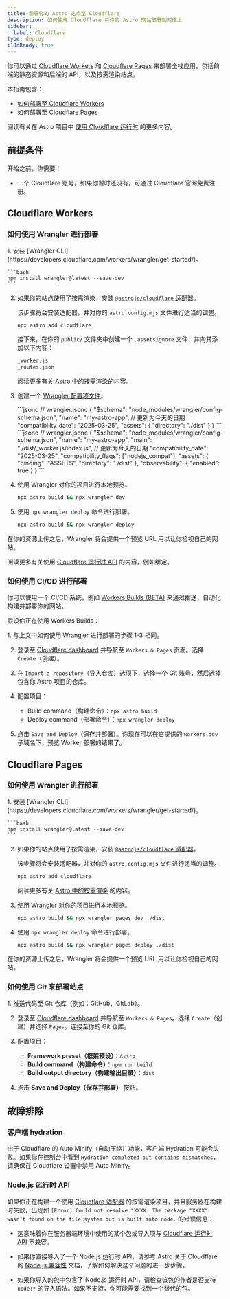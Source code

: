 ```yaml
---
title: 部署你的 Astro 站点至 Cloudflare
description: 如何使用 Cloudflare 将你的 Astro 网站部署到网络上
sidebar:
  label: Cloudflare
type: deploy
i18nReady: true
---
```


你可以通过 [Cloudflare Workers](https://developers.cloudflare.com/workers/static-assets/) 和 [Cloudflare Pages](https://pages.cloudflare.com/) 来部署全栈应用，包括前端的静态资源和后端的 API，以及按需渲染站点。

本指南包含：

- [如何部署至 Cloudflare Workers](#cloudflare-workers)
- [如何部署至 Cloudflare Pages](#cloudflare-pages)

<ReadMore>阅读有关在 Astro 项目中 [使用 Cloudflare 运行时](/zh-cn/guides/integrations-guide/cloudflare/) 的更多内容。</ReadMore>

## 前提条件

开始之前，你需要：

- 一个 Cloudflare 账号。如果你暂时还没有，可通过 Cloudflare 官网免费注册。

## Cloudflare Workers

### 如何使用 Wrangler 进行部署

<Steps>
1. 安装 [Wrangler CLI](https://developers.cloudflare.com/workers/wrangler/get-started/)。

    ```bash
    npm install wrangler@latest --save-dev
    ```

2. 如果你的站点使用了按需渲染，安装 [`@astrojs/cloudflare` 适配器](/zh-cn/guides/integrations-guide/cloudflare/)。

    该步骤将会安装适配器，并对你的 `astro.config.mjs` 文件进行适当的调整。
    
      ```bash
      npx astro add cloudflare
      ```
      
      接下来，在你的 `public/` 文件夹中创建一个 `.assetsignore` 文件，并向其添加以下内容：
      ```txt title="public/.assetsignore"
      _worker.js
      _routes.json
      ```
  
    <ReadMore>阅读更多有关 [Astro 中的按需渲染](/zh-cn/guides/on-demand-rendering/)的内容。</ReadMore>

3. 创建一个 [Wrangler 配置项文件](https://developers.cloudflare.com/workers/wrangler/configuration/)。

    <StaticSsrTabs>
      <Fragment slot="static">
        ```jsonc
        // wrangler.jsonc
        {
          "$schema": "node_modules/wrangler/config-schema.json",
          "name": "my-astro-app",
          // 更新为今天的日期
          "compatibility_date": "2025-03-25",
          "assets": {
            "directory": "./dist"
          }
        }
        ```
      </Fragment>
      <Fragment slot="ssr">
        ```jsonc
        // wrangler.jsonc
        {
          "$schema": "node_modules/wrangler/config-schema.json",
          "name": "my-astro-app",
          "main": "./dist/_worker.js/index.js",
          // 更新为今天的日期
          "compatibility_date": "2025-03-25",
          "compatibility_flags": ["nodejs_compat"],
          "assets": {
            "binding": "ASSETS",
            "directory": "./dist"
          },
          "observability": {
            "enabled": true
          }
        }
    ```
      </Fragment>
    </StaticSsrTabs>

4. 使用 Wrangler 对你的项目进行本地预览。

    ```bash
    npx astro build && npx wrangler dev
    ```

5. 使用 `npx wrangler deploy` 命令进行部署。

    ```bash
    npx astro build && npx wrangler deploy
    ```
</Steps>

在你的资源上传之后，Wrangler 将会提供一个预览 URL 用以让你检视自己的网站。

<ReadMore>阅读更多有关使用 [Cloudflare 运行时 API](/zh-cn/guides/integrations-guide/cloudflare/) 的内容，例如绑定。</ReadMore>

### 如何使用 CI/CD 进行部署

你可以使用一个 CI/CD 系统，例如 [Workers Builds (BETA)](https://developers.cloudflare.com/workers/ci-cd/builds/) 来通过推送，自动化构建并部署你的网站。

假设你正在使用 Workers Builds：

<Steps>
1. 与上文中如何使用 Wrangler 进行部署的步骤 1-3 相同。

2. 登录至 [Cloudflare dashboard](https://dash.cloudflare.com/) 并导航至 `Workers & Pages` 页面。选择 `Create`（创建）。

3. 在 `Import a repository`（导入仓库）选项下，选择一个 Git 账号，然后选择包含你 Astro 项目的仓库。

4. 配置项目：
    - Build command（构建命令）：`npx astro build`
    - Deploy command（部署命令）：`npx wrangler deploy`
    
5. 点击 `Save and Deploy`（保存并部署）。你现在可以在它提供的 `workers.dev` 子域名下，预览 Worker 部署的结果了。
</Steps>

## Cloudflare Pages

### 如何使用 Wrangler 进行部署

<Steps>
1. 安装 [Wrangler CLI](https://developers.cloudflare.com/workers/wrangler/get-started/)。

    ```bash
    npm install wrangler@latest --save-dev
    ```

2. 如果你的站点使用了按需渲染，安装 [`@astrojs/cloudflare` 适配器](/zh-cn/guides/integrations-guide/cloudflare/)。
    
    该步骤将会安装适配器，并对你的 `astro.config.mjs` 文件进行适当的调整。
    
      ```bash
      npx astro add cloudflare
      ```
      
    <ReadMore>阅读更多有关 [Astro 中的按需渲染](/zh-cn/guides/on-demand-rendering/) 的内容。</ReadMore>

3. 使用 Wrangler 对你的项目进行本地预览。

    ```bash
    npx astro build && npx wrangler pages dev ./dist
    ```

4. 使用 `npx wrangler deploy` 命令进行部署。

    ```bash
    npx astro build && npx wrangler pages deploy ./dist
    ```
</Steps>

在你的资源上传之后，Wrangler 将会提供一个预览 URL 用以让你检视自己的网站。

### 如何使用 Git 来部署站点

<Steps>
1. 推送代码至 Git 仓库（例如：GitHub、GitLab）。

2. 登录至 [Cloudflare dashboard](https://dash.cloudflare.com/) 并导航至 `Workers & Pages`。选择 `Create`（创建）并选择 `Pages`。连接至你的 Git 仓库。

3. 配置项目：
    - **Framework preset（框架预设）**：`Astro`
    - **Build command（构建命令）**：`npm run build`
    - **Build output directory（构建输出目录）**：`dist`
    
4. 点击 **Save and Deploy（保存并部署）** 按钮。
</Steps>

## 故障排除

### 客户端 hydration

由于 Cloudflare 的 Auto Minify（自动压缩）功能，客户端 Hydration 可能会失败。如果你在控制台中看到 `Hydration completed but contains mismatches`，请确保在 Cloudflare 设置中禁用 Auto Minify。

### Node.js 运行时 API

如果你正在构建一个使用 [Cloudflare 适配器](/zh-cn/guides/integrations-guide/cloudflare/) 的按需渲染项目，并且服务器在构建时失败，出现如 `[Error] Could not resolve "XXXX. The package "XXXX" wasn't found on the file system but is built into node.` 的错误信息：

- 这意味着你在服务器端环境中使用的某个包或导入项与 [Cloudflare 运行时 API](https://developers.cloudflare.com/workers/runtime-apis/nodejs/) 不兼容。

- 如果你直接导入了一个 Node.js 运行时 API，请参考 Astro 关于 Cloudflare 的 [Node.js 兼容性](/zh-cn/guides/integrations-guide/cloudflare/#nodejs-兼容性) 文档，了解如何解决这个问题的进一步步骤。

- 如果你导入的包中包含了 Node.js 运行时 API，请检查该包的作者是否支持 `node:*` 的导入语法。如果不支持，你可能需要找到一个替代的包。
